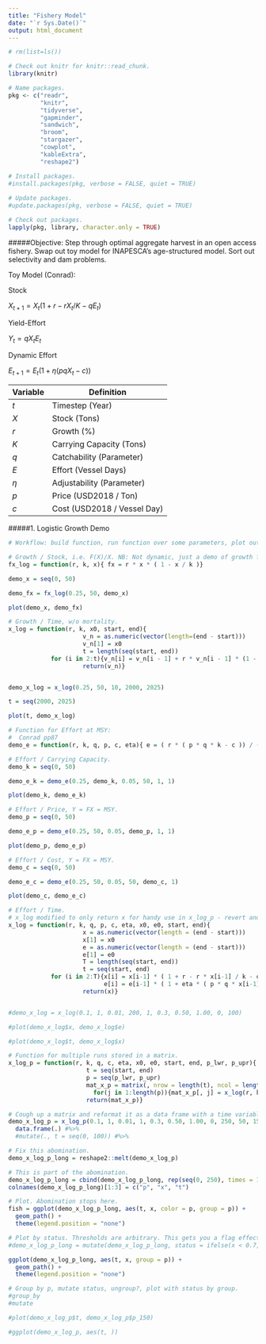 ```yaml
---
title: "Fishery Model"
date: "`r Sys.Date()`"
output: html_document
---
```


```r

# rm(list=ls())

# Check out knitr for knitr::read_chunk.
library(knitr)

# Name packages.
pkg <- c("readr",
         "knitr",
         "tidyverse",
         "gapminder",
         "sandwich",
         "broom",
         "stargazer",
         "cowplot",
         "kableExtra",
         "reshape2")

# Install packages.
#install.packages(pkg, verbose = FALSE, quiet = TRUE)
  
# Update packages.
#update.packages(pkg, verbose = FALSE, quiet = TRUE)

# Check out packages.
lapply(pkg, library, character.only = TRUE)

```

#####Objective: Step through optimal aggregate harvest in an open access fishery.
Swap out toy model for INAPESCA's age-structured model. Sort out selectivity and dam problems.

Toy Model (Conrad):

Stock

$X_{t+1} = X_t (1 + r - r X_t / K - qE_t)$

Yield-Effort

$Y_t = q X_t E_t$

Dynamic Effort

$E_{t+1} =  E_t ( 1 + \eta (p q X_t - c ))$

Variable  | Definition
--------- | ---------------------------
*t*       | Timestep (Year)
*X*       | Stock (Tons)
*r*       | Growth (%)
*K*       | Carrying Capacity (Tons)
*q*       | Catchability (Parameter)
*E*       | Effort (Vessel Days)
$\eta$    | Adjustability (Parameter)
*p*       | Price (USD2018 / Ton)
*c*       | Cost (USD2018 / Vessel Day)

#####1. Logistic Growth Demo

```r

# Workflow: build function, run function over some parameters, plot output.

# Growth / Stock, i.e. F(X)/X. NB: Not dynamic, just a demo of growth from different stocks.
fx_log = function(r, k, x){ fx = r * x * ( 1 - x / k )}

demo_x = seq(0, 50)

demo_fx = fx_log(0.25, 50, demo_x)

plot(demo_x, demo_fx)

# Growth / Time, w/o mortality.
x_log = function(r, k, x0, start, end){
                     v_n = as.numeric(vector(length=(end - start)))
                     v_n[1] = x0
                     t = length(seq(start, end))
            for (i in 2:t){v_n[i] = v_n[i - 1] + r * v_n[i - 1] * (1 - v_n[i - 1] / k)}
                     return(v_n)}


demo_x_log = x_log(0.25, 50, 10, 2000, 2025)

t = seq(2000, 2025)

plot(t, demo_x_log)

```

```r

# Function for Effort at MSY:
#  Conrad pp87
demo_e = function(r, k, q, p, c, eta){ e = ( r * ( p * q * k - c )) / ( p * q ^ 2 * k)}

# Effort / Carrying Capacity.
demo_k = seq(0, 50)

demo_e_k = demo_e(0.25, demo_k, 0.05, 50, 1, 1)

plot(demo_k, demo_e_k)

# Effort / Price, Y = FX = MSY.
demo_p = seq(0, 50)

demo_e_p = demo_e(0.25, 50, 0.05, demo_p, 1, 1)

plot(demo_p, demo_e_p)

# Effort / Cost, Y = FX = MSY.
demo_c = seq(0, 50)

demo_e_c = demo_e(0.25, 50, 0.05, 50, demo_c, 1)

plot(demo_c, demo_e_c)

``` 

``` r
# Effort / Time.
# x_log modified to only return x for handy use in x_log_p - revert and make fresh function for x_log_p.
x_log = function(r, k, q, p, c, eta, x0, e0, start, end){
                     x = as.numeric(vector(length = (end - start)))
                     x[1] = x0
                     e = as.numeric(vector(length = (end - start)))
                     e[1] = e0
                     T = length(seq(start, end))
                     t = seq(start, end)
            for (i in 2:T){x[i] = x[i-1] * ( 1 + r - r * x[i-1] / k - q * e[i-1])
                           e[i] = e[i-1] * ( 1 + eta * ( p * q * x[i-1] - c))}
                     return(x)}


#demo_x_log = x_log(0.1, 1, 0.01, 200, 1, 0.3, 0.50, 1.00, 0, 100)

#plot(demo_x_log$x, demo_x_log$e)

#plot(demo_x_log$t, demo_x_log$x)

# Function for multiple runs stored in a matrix.
x_log_p = function(r, k, q, c, eta, x0, e0, start, end, p_lwr, p_upr){
                      t = seq(start, end)
                      p = seq(p_lwr, p_upr)
                      mat_x_p = matrix(, nrow = length(t), ncol = length(p), dimnames = list(NULL, (paste("p_",p_lwr:p_upr, sep = ""))))
                        for(j in 1:length(p)){mat_x_p[, j] = x_log(r, k, q, (j+p_lwr-1), c, eta, x0, e0, start, end)}
                      return(mat_x_p)}

# Cough up a matrix and reformat it as a data frame with a time variable.
demo_x_log_p = x_log_p(0.1, 1, 0.01, 1, 0.3, 0.50, 1.00, 0, 250, 50, 150) %>% 
  data.frame(.) #%>% 
  #mutate(., t = seq(0, 100)) #%>% 

# Fix this abomination.
demo_x_log_p_long = reshape2::melt(demo_x_log_p)

# This is part of the abomination.
demo_x_log_p_long = cbind(demo_x_log_p_long, rep(seq(0, 250), times = 101))
colnames(demo_x_log_p_long)[1:3] = c("p", "x", "t")

# Plot. Abomination stops here.
fish = ggplot(demo_x_log_p_long, aes(t, x, color = p, group = p)) + 
  geom_path() +
  theme(legend.position = "none")

# Plot by status. Thresholds are arbitrary. This gets you a flag effect, but not a path-dependency illustration.
#demo_x_log_p_long = mutate(demo_x_log_p_long, status = ifelse(x < 0.7, "bad", ifelse(x < 0.8, "meh", "good")))

ggplot(demo_x_log_p_long, aes(t, x, group = p)) + 
  geom_path() +
  theme(legend.position = "none")

# Group by p, mutate status, ungroup?, plot with status by group.
#group_by
#mutate

#plot(demo_x_log_p$t, demo_x_log_p$p_150)

#ggplot(demo_x_log_p, aes(t, ))

```